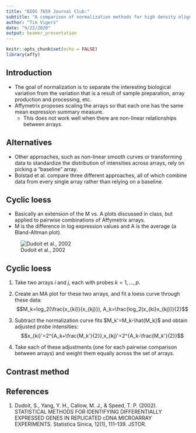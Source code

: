 ```yaml
---
title: "BIOS 7659 Journal Club:"
subtitle: "A comparison of normalization methods for high density oligonucleotide array data based on variance and bias. (Bolstad et al., 2003)"
author: "Tim Vigers"
date: "9/22/2020"
output: beamer_presentation
---
```


```r
knitr::opts_chunk$set(echo = FALSE)
library(affy)
```

## Introduction

- The goal of normalization is to separate the interesting biological variation from the variation that is a result of sample preparation, array production and processing, etc.
- Affymetrix proposes scaling the arrays so that each one has the same mean expression summary measure.
  - This does not work well when there are non-linear relationships between arrays.

## Alternatives

- Other approaches, such as non-linear smooth curves or transforming data to standardize the distribution of intensities across arrays, rely on picking a "baseline" array.
- Bolstad et al. compare three different approaches, all of which combine data from every single array rather than relying on a baseline.

## Cyclic loess

- Basically an extension of the M vs. A plots discussed in class, but applied to pairwise combinations of Affymetrix arrays.
- M is the difference in log expression values and A is the average (a Bland-Altman plot).

![Dudoit et al., 2002]("./ma_example.png")

## Cyclic loess

1. Take two arrays $i$ and $j$, each with probes $k=1,...,p$. 
2. Create an MA plot for these two arrays, and fit a loess curve through these data: $$M_k=log_2(\frac{x_{ki}}{x_{kj}}), A_k=\frac{log_2(x_{ki}x_{kj})}{2}$$

3. Subtract the normalization curve fits $M_k'=M_k-\hat{M_k}$ and obtain adjusted probe intensities: $$x_{ki}'=2^{A_k+\frac{M_k'}{2}},x_{kj}'=2^{A_k-\frac{M_k'}{2}}$$

4. Take each of these adjustments (one for each pairwise comparison between arrays) and weight them equally across the set of arrays.

## Contrast method

## References

1. Dudoit, S., Yang, Y. H., Callow, M. J., & Speed, T. P. (2002). STATISTICAL METHODS FOR IDENTIFYING DIFFERENTIALLY EXPRESSED GENES IN REPLICATED cDNA MICROARRAY EXPERIMENTS. Statistica Sinica, 12(1), 111–139. JSTOR.
